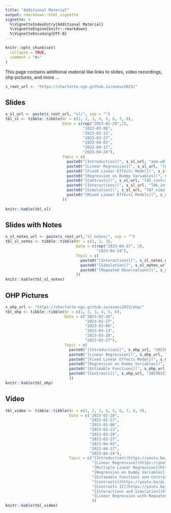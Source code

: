 ```yaml
---
title: "Additional Material"
output: rmarkdown::html_vignette
vignette: >
  %\VignetteIndexEntry{Additional Material}
  %\VignetteEngine{knitr::rmarkdown}
  %\VignetteEncoding{UTF-8}
---
```


```r
knitr::opts_chunk$set(
  collapse = TRUE,
  comment = "#>"
)
```

This page contains additional material like links to slides, video recordings, ohp pictures, and more ...

```r
s_root_url <- "https://charlotte-ngs.github.io/asmss2023/"
```


## Slides

```r
s_sl_url <- paste(s_root_url, "sl/", sep = "")
tbl_sl <- tibble::tibble(Nr = c(1, 2, 3, 4, 5, 6, 7, 8),
                         Date = c(rep("2023-02-20",2),
                                  "2023-03-06",
                                  "2023-03-13",
                                  "2023-03-27",
                                  "2023-04-03",
                                  "2023-04-17",
                                  "2023-04-24"),
                         Topic = c(
                           paste0("[Introduction](", s_sl_url, "asm-w01-v01-intro.pdf)", collapse = ""),
                           paste0("[Linear Regression](", s_sl_url, "l02_regr.pdf)", collapse = ""),
                           paste0("[Fixed Linear Effects Model](", s_sl_url, "l03_flem.pdf)", collapse = ""),
                           paste0("[Regression on Dummy Variables](", s_sl_url, "l04_regdvar.pdf)", collapse = ""),
                           paste0("[Contrasts](", s_sl_url, "l05_contrasts.pdf)", collapse = ""),
                           paste0("[Interactions](", s_sl_url, "l06_interactions.pdf)", collapse = ""),
                           paste0("[Simulation](", s_sl_url, "l07_simulation.pdf)", collapse = ""),
                           paste0("[Mixed Linear Effects Models](", s_sl_url, "l08_mlem.pdf)", collapse = "")
                         ))
                                  
knitr::kable(tbl_sl)
```


## Slides with Notes

```r
s_sl_notes_url <- paste(s_root_url,"sl_notes/", sep = "")
tbl_sl_notes <- tibble::tibble(Nr = c(1, 2, 3),
                               Date = c(rep("2023-04-17", 2),
                                        "2023-04-24"),
                               Topic = c(
                                 paste0("[Interactions](", s_sl_notes_url, "l06_interactions_with_notes.pdf)", collapse = ""),
                                 paste0("[Simulation](", s_sl_notes_url, "l07_simulation_with_notes.pdf)", collapse = ""),
                                 paste0("[Repeated Observations](", s_sl_notes_url, "l08_mlem_with_notes.pdf)", collapse = "")
                               ))
knitr::kable(tbl_sl_notes)
```



## OHP Pictures

```r
s_ohp_url <- "https://charlotte-ngs.github.io/asmss2023/ohp/"
tbl_ohp <- tibble::tibble(Nr = c(1, 2, 3, 4, 5, 6),
                          Date = c("2023-02-20",
                                   "2023-02-27",
                                   "2023-03-06",
                                   "2023-03-13",
                                   "2023-03-20",
                                   "2023-03-27"),
                          Topic = c(
                            paste0("[Introduction](", s_ohp_url, "20230220_ohp_l01.pdf)", collapse = ""),
                            paste0("[Linear Regression](", s_ohp_url, "20230227_ohp_l02.pdf)", collapse = ""),
                            paste0("[Fixed Linear Effects Model](", s_ohp_url, "20230306_ohp_l03.pdf)", collapse = ""),
                            paste0("[Regression on Dummy Variables](", s_ohp_url, "20230313_ohp_l04.pdf)", collapse = ""),
                            paste0("[Estimable Functions](", s_ohp_url, "20230320_ohp_l05.pdf)", collapse = ""),
                            paste0("[Contrasts](", s_ohp_url, "20230327_ohp_l06.pdf)", collapse = "")
                            ))
knitr::kable(tbl_ohp)
```


## Video

```r
tbl_video <- tibble::tibble(Nr = c(1, 2, 3, 4, 5, 6, 7, 8, 9),
                            Date = c("2023-02-20",
                                     "2023-02-27",
                                     "2023-03-06",
                                     "2023-03-13",
                                     "2023-03-20",
                                     "2023-03-27",
                                     "2023-04-03",
                                     "2023-04-17",
                                     "2023-04-24"),
                            Topic = c("[Introduction](https://youtu.be/_1NiimKYyNQ)",
                                      "[Linear Regression](https://youtu.be/fnEsBNTM0Mk)",
                                      "[Multiple Linear Regression](https://youtu.be/A8n8o_Clw1s)",
                                      "[Regression on Dummy Variables](https://youtu.be/3PAOjpUwH4I)",
                                      "[Estimable Functions and Contrasts](https://youtu.be/8E4-q9DMNWQ)",
                                      "[Contrasts](https://youtu.be/aL-C0h2ZUZY)",
                                      "[Contrasts II](https://youtu.be/Iqt3mJ06JNs)",
                                      "[Interactions and Simulation](https://youtu.be/7J69ZZhZjXc)",
                                      "[Linear Regression with Repeated Observations](https://youtu.be/4F7UAN7k8JE)"
                                      ))
knitr::kable(tbl_video)
```

